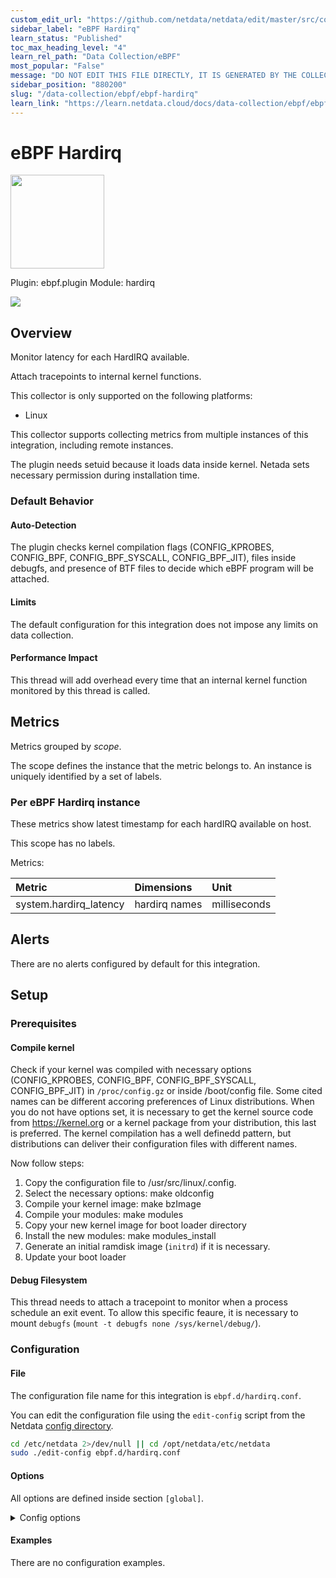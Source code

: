 ```yaml
---
custom_edit_url: "https://github.com/netdata/netdata/edit/master/src/collectors/ebpf.plugin/metadata.yaml"
sidebar_label: "eBPF Hardirq"
learn_status: "Published"
toc_max_heading_level: "4"
learn_rel_path: "Data Collection/eBPF"
most_popular: "False"
message: "DO NOT EDIT THIS FILE DIRECTLY, IT IS GENERATED BY THE COLLECTOR'S metadata.yaml FILE"
sidebar_position: "880200"
slug: "/data-collection/ebpf/ebpf-hardirq"
learn_link: "https://learn.netdata.cloud/docs/data-collection/ebpf/ebpf-hardirq"
---
```



# eBPF Hardirq


<img src="https://netdata.cloud/img/ebpf.jpg" width="150"/>


Plugin: ebpf.plugin
Module: hardirq

<img src="https://img.shields.io/badge/maintained%20by-Netdata-%2300ab44" />

## Overview

Monitor latency for each HardIRQ available.

Attach tracepoints to internal kernel functions.

This collector is only supported on the following platforms:

- Linux

This collector supports collecting metrics from multiple instances of this integration, including remote instances.

The plugin needs setuid because it loads data inside kernel. Netada sets necessary permission during installation time.

### Default Behavior

#### Auto-Detection

The plugin checks kernel compilation flags (CONFIG_KPROBES, CONFIG_BPF, CONFIG_BPF_SYSCALL, CONFIG_BPF_JIT), files inside debugfs, and presence of BTF files to decide which eBPF program will be attached.

#### Limits

The default configuration for this integration does not impose any limits on data collection.

#### Performance Impact

This thread will add overhead every time that an internal kernel function monitored by this thread is called.


## Metrics

Metrics grouped by *scope*.

The scope defines the instance that the metric belongs to. An instance is uniquely identified by a set of labels.



### Per eBPF Hardirq instance

These metrics show latest timestamp for each hardIRQ available on host.

This scope has no labels.

Metrics:

| Metric | Dimensions | Unit |
|:------|:----------|:----|
| system.hardirq_latency | hardirq names | milliseconds |



## Alerts

There are no alerts configured by default for this integration.


## Setup

### Prerequisites

#### Compile kernel

Check if your kernel was compiled with necessary options (CONFIG_KPROBES, CONFIG_BPF, CONFIG_BPF_SYSCALL, CONFIG_BPF_JIT) in `/proc/config.gz` or inside /boot/config file. Some cited names can be different accoring preferences of Linux distributions.
When you do not have options set, it is necessary to get the kernel source code from https://kernel.org or a kernel package from your distribution, this last is preferred. The kernel compilation has a well definedd pattern, but distributions can deliver their configuration files
with different names.

Now follow steps:
1. Copy the configuration file to /usr/src/linux/.config.
2. Select the necessary options: make oldconfig
3. Compile your kernel image: make bzImage
4. Compile your modules: make modules
5. Copy your new kernel image for boot loader directory
6. Install the new modules: make modules_install
7. Generate an initial ramdisk image (`initrd`) if it is necessary.
8. Update your boot loader


#### Debug Filesystem

This thread needs to attach a tracepoint to monitor when a process schedule an exit event. To allow this specific feaure, it is necessary to mount `debugfs` (`mount -t debugfs none /sys/kernel/debug/`).



### Configuration

#### File

The configuration file name for this integration is `ebpf.d/hardirq.conf`.


You can edit the configuration file using the `edit-config` script from the
Netdata [config directory](/docs/netdata-agent/configuration#the-netdata-config-directory).

```bash
cd /etc/netdata 2>/dev/null || cd /opt/netdata/etc/netdata
sudo ./edit-config ebpf.d/hardirq.conf
```
#### Options

All options are defined inside section `[global]`.


<details><summary>Config options</summary>

| Name | Description | Default | Required |
|:----|:-----------|:-------|:--------:|
| update every | Data collection frequency. | 5 | no |
| ebpf load mode | Define whether plugin will monitor the call (`entry`) for the functions or it will also monitor the return (`return`). | entry | no |
| lifetime | Set default lifetime for thread when enabled by cloud. | 300 | no |

</details>

#### Examples
There are no configuration examples.


